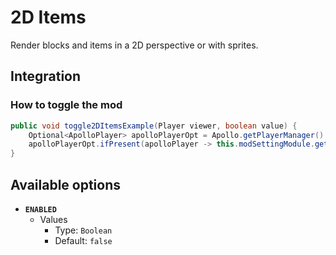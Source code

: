 # 2D Items

Render blocks and items in a 2D perspective or with sprites.

## Integration

### How to toggle the mod

```java
public void toggle2DItemsExample(Player viewer, boolean value) {
    Optional<ApolloPlayer> apolloPlayerOpt = Apollo.getPlayerManager().getPlayer(viewer.getUniqueId());
    apolloPlayerOpt.ifPresent(apolloPlayer -> this.modSettingModule.getOptions().set(apolloPlayer, Mod2dItems.ENABLED, value));
}
```

## Available options

- __`ENABLED`__
    - Values
        - Type: `Boolean`
        - Default: `false`


